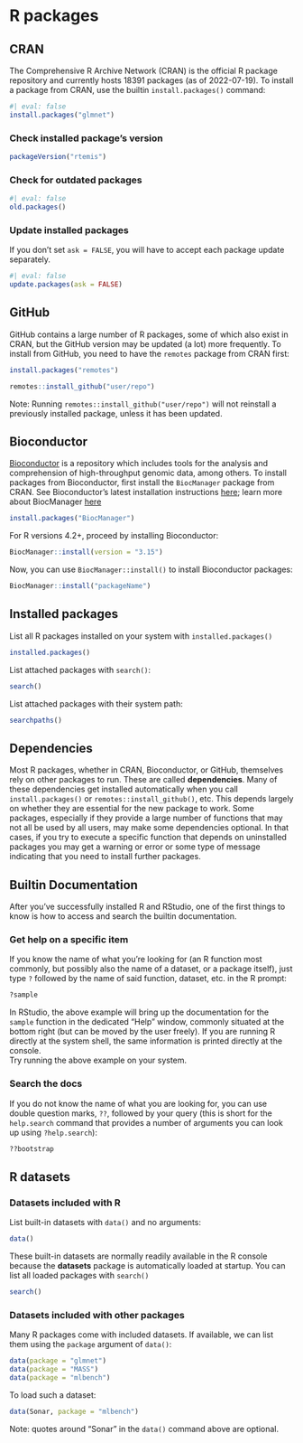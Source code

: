 # R packages

## CRAN

The Comprehensive R Archive Network (CRAN) is the official R package repository 
and currently hosts 18391 packages (as of 2022-07-19). To install a package 
from CRAN, use the builtin `install.packages()` command:

```r
#| eval: false
install.packages("glmnet")
```

### Check installed package's version

```r
packageVersion("rtemis")
```

### Check for outdated packages

```r
#| eval: false
old.packages()
```

### Update installed packages

If you don't set `ask = FALSE`, you will have to accept each package update separately.

```r
#| eval: false
update.packages(ask = FALSE)
```

## GitHub

GitHub contains a large number of R packages, some of which also exist in CRAN, 
but the GitHub version may be updated (a lot) more frequently. To install from 
GitHub, you need to have the `remotes` package from CRAN first:

```r
install.packages("remotes")
```

```r
remotes::install_github("user/repo")
```

Note: Running `remotes::install_github("user/repo")` will not reinstall a 
previously installed package, unless it has been updated.

## Bioconductor

[Bioconductor](https://www.bioconductor.org/) is a repository which includes 
tools for the analysis and comprehension of high-throughput genomic data, among 
others. To install packages from Bioconductor, first install the `BiocManager` 
package from CRAN. See Bioconductor's latest installation instructions 
[here](https://bioconductor.org/install/); learn more about BiocManager
[here](https://cran.r-project.org/web/packages/BiocManager/vignettes/BiocManager.html)

```r
install.packages("BiocManager")
```

For R versions 4.2+, proceed by installing Bioconductor:

```r
BiocManager::install(version = "3.15")
```

Now, you can use `BiocManager::install()` to install Bioconductor packages:

```r
BiocManager::install("packageName")
```

## Installed packages

List all R packages installed on your system with `installed.packages()`

```r
installed.packages()
```

List attached packages with `search()`:

```r
search()
```

List attached packages with their system path:

```r
searchpaths()
```

## Dependencies

Most R packages, whether in CRAN, Bioconductor, or GitHub, themselves rely on 
other packages to run. These are called **dependencies**. Many of these 
dependencies get installed automatically when you call `install.packages()` or 
`remotes::install_github()`, etc. This depends largely on whether they are 
essential for the new package to work. Some packages, especially if they 
provide a large number of functions that may not all be used by all users, may 
make some dependencies optional. In that cases, if you try to execute a 
specific function that depends on uninstalled packages you may get a warning or 
error or some type of message indicating that you need to install further 
packages.

## Builtin Documentation

After you've successfully installed R and RStudio, one of the first things to 
know is how to access and search the builtin documentation.  

### Get help on a specific item

If you know the name of what you're looking for (an R function most commonly, 
but possibly also the name of a dataset, or a package itself), just type `?` 
followed by the name of said function, dataset, etc. in the R prompt:

```r
?sample
```

In RStudio, the above example will bring up the documentation for the `sample` 
function in the dedicated "Help" window, commonly situated at the bottom right 
(but can be moved by the user freely). If you are running R directly at the 
system shell, the same information is printed directly at the console.  
Try running the above example on your system.

### Search the docs

If you do not know the name of what you are looking for, you can use double 
question marks, `??`, followed by your query (this is short for the 
`help.search` command that provides a number of arguments you can look up 
using `?help.search`):

```r
??bootstrap
```

## R datasets

### Datasets included with R

List built-in datasets with `data()` and no arguments:

```r
data()
```

These built-in datasets are normally readily available in the R console 
because the **datasets** package is automatically loaded at startup. You can 
list all loaded packages with `search()`

```r
search()
```

### Datasets included with other packages

Many R packages come with included datasets. If available, we can list them
using the `package` argument of `data()`:

```r
data(package = "glmnet")
data(package = "MASS")
data(package = "mlbench")
```

To load such a dataset:

```r
data(Sonar, package = "mlbench")
```

Note: quotes around "Sonar" in the `data()` command above are optional.
